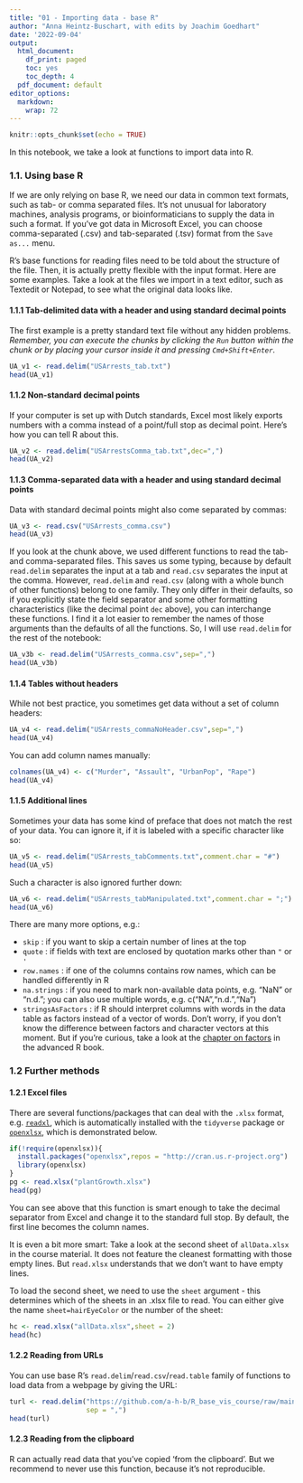 ```yaml
---
title: "01 - Importing data - base R"
author: "Anna Heintz-Buschart, with edits by Joachim Goedhart"
date: '2022-09-04'
output:
  html_document:
    df_print: paged
    toc: yes
    toc_depth: 4
  pdf_document: default
editor_options: 
  markdown: 
    wrap: 72
---
```


```r
knitr::opts_chunk$set(echo = TRUE)
```

In this notebook, we take a look at functions to import data into R.

### 1.1. Using base R

If we are only relying on base R, we need our data in common text
formats, such as tab- or comma separated files. It's not unusual for
laboratory machines, analysis programs, or bioinformaticians to supply
the data in such a format. If you've got data in Microsoft Excel, you
can choose comma-separated (.csv) and tab-separated (.tsv) format from
the `Save as...` menu.

R's base functions for reading files need to be told about the structure
of the file. Then, it is actually pretty flexible with the input format.
Here are some examples. Take a look at the files we import in a text
editor, such as Textedit or Notepad, to see what the original data looks
like.

#### 1.1.1 Tab-delimited data with a header and using standard decimal points

The first example is a pretty standard text file without any hidden
problems. *Remember, you can execute the chunks by clicking the `Run`
button within the chunk or by placing your cursor inside it and pressing
`Cmd+Shift+Enter`.*

```r
UA_v1 <- read.delim("USArrests_tab.txt")
head(UA_v1)
```

#### 1.1.2 Non-standard decimal points

If your computer is set up with Dutch standards, Excel most likely
exports numbers with a comma instead of a point/full stop as decimal
point. Here's how you can tell R about this.

```r
UA_v2 <- read.delim("USArrestsComma_tab.txt",dec=",")
head(UA_v2)
```

#### 1.1.3 Comma-separated data with a header and using standard decimal points

Data with standard decimal points might also come separated by commas:

```r
UA_v3 <- read.csv("USArrests_comma.csv")
head(UA_v3)
```

If you look at the chunk above, we used different functions to read the
tab- and comma-separated files. This saves us some typing, because by
default `read.delim` separates the input at a tab and `read.csv`
separates the input at the comma. However, `read.delim` and `read.csv`
(along with a whole bunch of other functions) belong to one family. They
only differ in their defaults, so if you explicitly state the field
separator and some other formatting characteristics (like the decimal
point `dec` above), you can interchange these functions. I find it a lot
easier to remember the names of those arguments than the defaults of all
the functions. So, I will use `read.delim` for the rest of the notebook:

```r
UA_v3b <- read.delim("USArrests_comma.csv",sep=",")
head(UA_v3b)
```

#### 1.1.4 Tables without headers

While not best practice, you sometimes get data without a set of column
headers:

```r
UA_v4 <- read.delim("USArrests_commaNoHeader.csv",sep=",")
head(UA_v4)
```

You can add column names manually:

```r
colnames(UA_v4) <- c("Murder", "Assault", "UrbanPop", "Rape")
head(UA_v4)
```

#### 1.1.5 Additional lines

Sometimes your data has some kind of preface that does not match the
rest of your data. You can ignore it, if it is labeled with a specific
character like so:

```r
UA_v5 <- read.delim("USArrests_tabComments.txt",comment.char = "#")
head(UA_v5)
```

Such a character is also ignored further down:

```r
UA_v6 <- read.delim("USArrests_tabManipulated.txt",comment.char = ";")
head(UA_v6)
```

There are many more options, e.g.: 

- `skip` : if you want to skip a
certain number of lines at the top 
- `quote` : if fields with text are
enclosed by quotation marks other than `"` or `'` 
- `row.names` : if one
of the columns contains row names, which can be handled differently in
R 
- `na.strings` : if you need to mark non-available data points, e.g.
"NaN" or "n.d."; you can also use multiple words, e.g.
c("NA","n.d.","Na") 
- `stringsAsFactors` : if R should interpret columns
with words in the data table as factors instead of a vector of words.
Don't worry, if you don't know the difference between factors and
character vectors at this moment. But if you're curious, take a look at
the [chapter on
factors](https://adv-r.hadley.nz/vectors-chap.html#factors) in the
advanced R book.

### 1.2 Further methods

#### 1.2.1 Excel files
There are several functions/packages that can deal with the `.xlsx`
    format, e.g. [`readxl`](https://readxl.tidyverse.org/), which is
    automatically installed with the `tidyverse` package or
    [`openxlsx`](https://ycphs.github.io/openxlsx/index.html), which is
    demonstrated below.

```r
if(!require(openxlsx)){
  install.packages("openxlsx",repos = "http://cran.us.r-project.org")
  library(openxlsx)
}
pg <- read.xlsx("plantGrowth.xlsx")
head(pg)
```

You can see above that this function is smart enough to take the decimal
separator from Excel and change it to the standard full stop. By
default, the first line becomes the column names. 

It is even a bit more
smart: Take a look at the second sheet of `allData.xlsx` in the course
material. It does not feature the cleanest formatting with those empty
lines. But `read.xlsx` understands that we don't want to have empty
lines. 

To load the second sheet, we need to use the `sheet` argument -
this determines which of the sheets in an .xlsx file to read. You can
either give the name `sheet=hairEyeColor` or the number of the sheet:

```r
hc <- read.xlsx("allData.xlsx",sheet = 2)
head(hc)
```

#### 1.2.2 Reading from URLs
You can use base R's `read.delim`/`read.csv`/`read.table` family of
    functions to load data from a webpage by giving the URL:

```r
turl <- read.delim("https://github.com/a-h-b/R_base_vis_course/raw/main/TestCSV.csv", 
                   sep = ",")
head(turl)
```

#### 1.2.3 Reading from the clipboard
R can actually read data that you've copied 'from the clipboard'.
    But we recommend to never use this function, because it's not
    reproducible.
